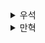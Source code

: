 <details>
  <summary>우석</summary>
  # 계층형 설계 2

## 패턴 2: 추상화 벽
- 추상화 벽은 세부 구현을 감춘 함수로 이루어진 계층을 뜻한다.
- 타 팀에서 제공하는 API를 생각해보면 이해가 쉽다. 이용부는 API Spec만 알 뿐 구체적인 구현은 모른다.
- 이런 구조에서는 아래와 같은 이점을 얻을 수 있다.
  - 쉽게 구현부을 변경할 수 있다.
  - 사용부에서 세부적인 것을 고려하지 않아도 되기 때문에 코드를 읽고, 쓰기 쉬워진다.
  - 협업 시에 각 팀의 구체적인 작업에 대해서는 서로 알 필요가 사라진다.
  - 세부적인 것을 고려하지 않을 수 있기 때문에 코드를 읽고 쓰는 작업 중에 현재 함수에서 풀고자 하는 문제에 더 집중할 수 있다.
- 각 계층에서 신경써야하는 것과 신경쓰지 않아도 되는 것을 구분하는 것이 추상화 벽의 핵심

## 패턴 3: 작은 인터페이스
- 작은 인터페이스는 기능이 추가될 때 어떤 계층에 부합하는지 고민하고, 각 계층에서 최소한의 기능만을 제공하여 크기를 최소한으로 조절하는 것을 지향하는 것이다.
- 계층에서 제공하는 기능이 많아질 경우 아래와 같은 문제가 발생할 수 있다.
  - 각 계층에 기능이 많을수록 구현이 변경되었을 때 고쳐야 할 것이 많아진다.
  - 기능이 많을 수록 상위 계층과 조율이 필요한 부분이 많이 발생한다.
  - 또한 알아야 할 기능도 많아진다.
- 즉, 기능을 최소한으로 두고 새로운 기능이 필요할 경우 상위 계층에서 현재 제공되는 기능의 조합으로 만드는 것을 고려해보면 된다.
- 만약 현재 제공하는 기능을 조합하여 상위 계층에 만들 수 있는 기능이라면, 기능의 구체성을 고려할 때 상위 계층이 적합할 것이다.
- 또한 이 방향성이 직접 구현 패턴에도 더 부합한다.

## 패턴 4: 편리한 계층
- 편리한 계층 패턴은 언제 1, 2, 3 패턴들을 적용하고 멈춰야 하는지에 대한 해답을 제시해준다.
- 기준은 자신과 팀원들이 작업하기 편리한 코드라고 느끼는지 여부이다.
- 언제나 설계와 새로운 기능의 필요성 어느 지점 사이에 머물게 되는데, 어느 방향에 힘을 줄 지를 결정할 기준을 제시해준다.


## 함수 호출 그래프로 알아보는 유지 보수성 / 테스트성 / 재사용성
- 계층형 설계를 설명하며 책에서는 함수 호출 그래프를 자주 제시한다.
- 호출 그래프를 보면 모든 함수를 계층에 기반하여 구조적으로 조망할 수 있다.
- 이때 계층에 따라 상/하위 함수들이 존재하게 된는데, 위치에 따라 유지보수성/테스트성/재사용성을 간단히 구별할 수 있다.
  - 유지보수성: 상위 계층의 함수가 가장 고치기 쉽고 하위 계층은 그 반대이다.
  - 테스트성: 하위 계층의 함수일수록 테스트의 가치가 높고 상위 계층은 그 반대이다. (다시 생각해보면 어떤 의도에서 한 말인지는 알지만 가치가 높고 낮다고 단정지을 수는 없을 것 같다.)
  - 재사용성: 하위 계층의 함수일수록 재사용성이 높고 상위 계층은 그 반대이다.
- 여기서 유지보수성은 왜 외부에 노출되는 메서드가 상위 계층에 존재하는지를 이해할 수 있게 해준다. (변경 요구가 많을 것이기 때문이다.)
</details><details>
  <summary>만혁</summary>
  # 계층형 설계 2

### 패턴 2: 추상화 벽

추상화 벽은 세부 구현을 감춘 함수로 이루어진 계층


추상화 벽에 있는 함수를 사용할 때는 구현을 전혀 몰라도 함수를 쓸 수 있다.





### 패턴 3: 작은 인터페이스

인터페이스를 최소화하면 하위 계층에 불필요한 기능이 쓸데없이 커지는 것을 막을 수 있다.



#### 로그를 남길 더 좋은 위치

로그를 남기는 함수는 액션 이므로 잘 고려해봐야함!
(액션은 전파 되기 때문)


### 패턴 4: 편리한 계층

앞 세 개의 패턴은 가장 이상적인 계층 구성을 만드는 방법에 대해 설명한다.

편리한 계층 패턴은 다른 패턴들과 다르게 조금 더 현실적이고 실용적인 측면을 다룬다.

작업할때 편리해야한다??? 뭔말인지;

-> 다시보니 개발하기 편하고 디버깅할때 편하다라는 이야기인듯 



</details>